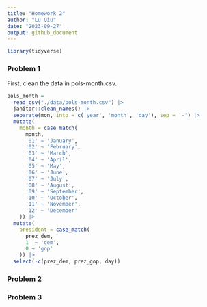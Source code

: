 ```yaml
---
title: "Homework 2"
author: "Lu Qiu"
date: "2023-09-27"
output: github_document
---
```


```r
library(tidyverse)
```

### Problem 1
First, clean the data in pols-month.csv.

```r
pols_month = 
  read_csv("./data/pols-month.csv") |>
  janitor::clean_names() |>
  separate(mon, into = c('year', 'month', 'day'), sep = '-') |>
  mutate(
    month = case_match(
      month,
      '01' ~ 'January',
      '02' ~ 'February',
      '03' ~ 'March',
      '04' ~ 'April',
      '05' ~ 'May',
      '06' ~ 'June',
      '07' ~ 'July',
      '08' ~ 'August',
      '09' ~ 'September',
      '10' ~ 'October',
      '11' ~ 'November',
      '12' ~ 'December'
    )) |>
  mutate(
    president = case_match(
      prez_dem,
      1  ~ 'dem',
      0 ~ 'gop'
    )) |>
  select(-c(prez_dem, prez_gop, day))
```


### Problem 2


### Problem 3


